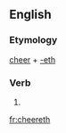 ==English==

===Etymology===
[[cheer]] + [[-eth]]

===Verb===
{{en-verb form}}

# {{archaic third-person singular of|cheer}}

[[fr:cheereth]]